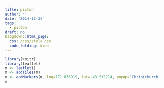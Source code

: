 ```yaml
---
title: picton
author: ''
date: '2024-12-24'
tags:
  - picton
draft: no
blogdown::html_page:
  css: /css/style.css
  code_folding: hide
---
```


<style>

#htmlwidget-1{

width: 1000px;
height: 800px;
border: 1.0px solid black;
}

</style>

```r
library(knitr)
library(leaflet)
m <- leaflet()
m <- addTiles(m)
m <- addMarkers(m, lng=172.636919, lat=-43.532214, popup="Christchurch") # -43.532214, 172.636919
m
```

